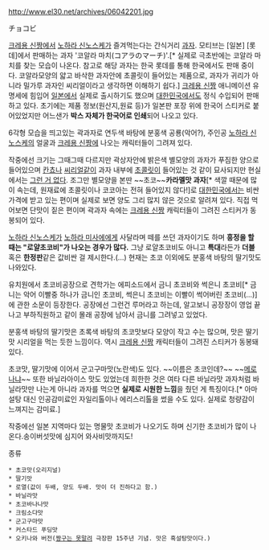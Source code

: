 http://www.el30.net/archives/06042201.jpg

チョコビ 

[[크레용 신짱]]에서 [[노하라 신노스케]]가 즐겨먹는다는 간식거리 [[과자]]. 모티브는 [일본] [롯데]에서 판매하는 과자 '코알라 마치(コアラのマーチ)'.[* 실제로 극초반에는 코알라 마치를 찾는 모습이 나온다. 참고로 해당 과자는 한국 롯데를 통해 한국에서도 판매 중이다. 코알라모양의 얇고 바삭한 과자안에 초콜릿이 들어있는 제품으로, 과자가 귀리가 아니라 밀가루 과자인 씨리얼이라고 생각하면 이해하기 쉽다.] [[크레용 신짱]] 애니메이션 유명세에 힘입어 [[일본]]에서 실제로 출시하기도 했으며 [[대한민국]]에서도 정식 수입되어 판매하고 있다. 초기에는 제품 정보(원산지,원료 등)가 일본판 포장 위에 한국어 스티커로 붙어있었지만 어느샌가 '''박스 자체가 한국어로 인쇄'''되어 나오고 있다.

6각형 모습을 띄고있는 곽과자로 연두색 바탕에 분홍색 공룡(악어?), 주인공 [[노하라 신노스케]]의 얼굴과 [[크레용 신짱]]에 나오는 캐릭터들이 그려져 있다. 

작중에선 크기는 그때그때 다르지만 곽상자안에 밝은색 별모양의 과자가 푸짐한 양으로 들어있으며 [[칸쵸]]나 [[씨리얼]]같이 과자 내부에 [[초콜릿]]이 들어있는 것 같이 묘사되지만 현실에서는 [[그런 거 없다]]. 
조그만 별모양을 본딴 ~~초코~~'''카라멜맛 과자'''[* 색깔 때문에 많이 속는데, 원재료에 초콜릿이나 코코아는 전혀 들어있지 않다!]로 [[대한민국]]에서는 비싼 가격에 받고 있는 편이며 실제로 보면 양도 그리 많지 않은 것으로 알려져 있다. 직접 먹어보면 단맛이 짙은 편이며 곽과자 속에는 [[크레용 신짱]] 캐릭터들이 그려진 스티커가 동봉되어 있다.

[[노하라 신노스케]]가 [[노하라 미사에]]에게 사달라며 떼를 쓰던 과자이기도 하며 '''흥정을 할 때는 "로얄초코비"가 나오는 경우가 많다.''' 그냥 로얄초코비도 아니고 '''특대'''라든가 '''더블''' 혹은 '''한정판'''같은 값비싼 걸 제시한다.(...) 현재는 초코 이외에도 분홍색 바탕의 딸기맛도 나와있다.

유치원에서 초코비공장으로 견학가는 에피소드에서 금니 초코비와 썩은니 초코비[* 금니는 악어 이빨중 하나가 금니인 초코비, 썩은니 초코비는 이빨이 썩어버린 초코비(...)]에 관한 소문이 등장한다. 공장에선 그런건 루머라고 하는데, 알고보니 공장장이 영업 끝나고 부하직원하고 같이 몰래 공장에 남아서 금니를 그려넣고 있었다.

분홍색 바탕의 딸기맛은 초록색 바탕의 초코맛보다 모양이 작고 수는 많으며, 맛은 딸기맛 시리얼을 먹는 듯한 느낌이다. 역시 [[크레용 신짱]] 캐릭터들이 그려진 스티커가 동봉돼있다.

초코맛, 딸기맛에 이어서 군고구마맛(노란색)도 있다. ~~이름은 초코인데?~~ ~~[[메로나]]냐~~ 또한 바닐라아이스 맛도 있었는데 희한한 것은 여타 다른 바닐라맛 과자처럼 바닐라맛만 나는게 아니라 과자를 먹으면 '''실제로 시원한 느낌'''을 줬던 게 특징이다.[* 아마 설탕 대신 인공감미료인 자일리톨이나 에리스리톨을 썼을 수도 있다. 실제로 청량감이 느껴지는 감미료.]

작중에선 일본 지역마다 있는 명물맛 초코비가 나오기도 하며 신기한 초코비가 많이 나온다.송이버섯맛에 심지어 와사비맛까지도!

종류
 * 초코맛(오리지널)
 * 딸기맛
 * 로열(값이 두배, 양도 두배. 맛이 더 진하다고 함.)
 * 바닐라맛
 * 초코바나나맛
 * 크림소다맛
 * 군고구마맛
 * 커스타드 푸딩맛
 * 오키나와 버전([[짱구는 못말려]] 극장판 15주년 기념. 맛은 흑설탕맛이다.)

